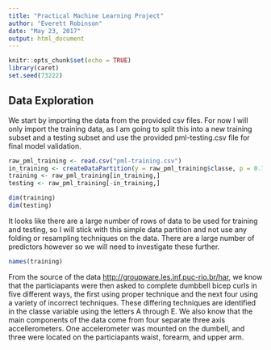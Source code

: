 ```yaml
---
title: "Practical Machine Learning Project"
author: "Everett Robinson"
date: "May 23, 2017"
output: html_document
---
```


```r
knitr::opts_chunk$set(echo = TRUE)
library(caret)
set.seed(73222)
```

## Data Exploration
We start by importing the data from the provided csv files. For now I will only import the training data, as I am going to split this into a new training subset and a testing subset and use the provided pml-testing.csv file for final model validation.
```r
raw_pml_training <- read.csv("pml-training.csv")
in_training <- createDataPartition(y = raw_pml_training$classe, p = 0.75, list = FALSE)
training <- raw_pml_training[in_training,]
testing <- raw_pml_training[-in_training,]

dim(training)
dim(testing)
```

It looks like there are a large number of rows of data to be used for training and testing, so I will stick with this simple data partition and not use any folding or resampling techniques on the data. There are a large number of predictors however so we will need to investigate these further.

```r
names(training)
```

From the source of the data <http://groupware.les.inf.puc-rio.br/har>, we know that the particiapants were then asked to complete dumbbell bicep curls in five different ways, the first using proper technique and the next four using a variety of incorrect techniques. These differing techniques are identified in the classe variable using the letters A through E. We also know that the main components of the data come from four separate three axis accellerometers. One accelerometer was mounted on the dumbell, and three were located on the particiapants waist, forearm, and upper arm.

